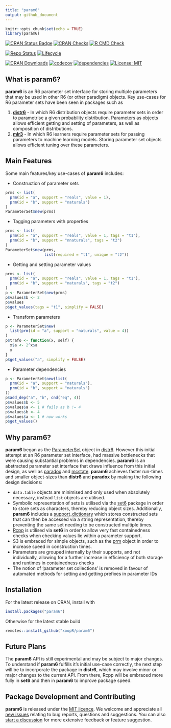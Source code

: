```yaml
---
title: "param6"
output: github_document
---
```


```r
knitr::opts_chunk$set(echo = TRUE)
library(param6)
```

<!--<img src="man/figures/logo.png" align="right" alt="" width="120" />-->

[![CRAN Status Badge](https://www.r-pkg.org/badges/version-ago/param6)](https://cran.r-project.org/package=param6)
[![CRAN Checks](https://cranchecks.info/badges/worst/param6)](https://cran.r-project.org/web/checks/check_results_param6.html)
[![R CMD Check](https://github.com/xoopR/param6/actions/workflows/r-cmd-check.yml/badge.svg)](https://github.com/xoopR/param6/actions/workflows/r-cmd-check.yml)

[![Repo Status](https://www.repostatus.org/badges/latest/active.svg)](https://github.com/xoopR/param6)
[![Lifecycle](https://lifecycle.r-lib.org/articles/figures/lifecycle-experimental.svg)](https://github.com/xoopR/param6)

[![CRAN Downloads](https://cranlogs.r-pkg.org/badges/grand-total/param6)](https://cran.r-project.org/package=param6)
[![codecov](https://codecov.io/gh/xoopR/param6/branch/master/graph/badge.svg)](https://codecov.io/gh/xoopR/param6)
[![dependencies](https://tinyverse.netlify.com/badge/param6)](https://CRAN.R-project.org/package=param6)
[![License: MIT](https://img.shields.io/badge/License-MIT-yellow.svg)](https://opensource.org/licenses/MIT)

## What is param6?

**param6** is an R6 parameter set interface for storing multiple parameters that may be used in other R6 (or other paradigm) objects. Key use-cases for R6 parameter sets have been seen in packages such as 

1. **[distr6](https://github.com/alan-turing-institute/distr6)** - In which R6 distribution objects require parameter sets in order to parametrise a given probability distribution. Parameters as objects allows efficient getting and setting of parameters, as well as composition of distributions.
2. **[mlr3](https://github.com/mlr-org/mlr3)** - In which R6 learners require parameter sets for passing parameters to machine learning models. Storing parameter set objects allows efficient tuning over these parameters.

## Main Features

Some main features/key use-cases of **param6** includes:

* Construction of parameter sets

```r
prms <- list(
  prm(id = "a", support = "reals", value = 1),
  prm(id = "b", support = "naturals")
)
ParameterSet$new(prms)
```

* Tagging parameters with properties

```r
prms <- list(
  prm(id = "a", support = "reals", value = 1, tags = "t1"),
  prm(id = "b", support = "nnaturals", tags = "t2")
)
ParameterSet$new(prms,
                 list(required = "t1", unique = "t2"))
```

* Getting and setting parameter values

```r
prms <- list(
  prm(id = "a", support = "reals", value = 1, tags = "t1"),
  prm(id = "b", support = "naturals", tags = "t2")
)
p <- ParameterSet$new(prms)
p$values$b <- 2
p$values
p$get_values(tags = "t1", simplify = FALSE)
```

* Transform parameters

```r
p <- ParameterSet$new(
  list(prm(id = "a", support = "naturals", value = 4))
)
p$trafo <- function(x, self) {
  x$a <- 2^x$a
  x
}
p$get_values("a", simplify = FALSE)
```

* Parameter dependencies

```r
p <- ParameterSet$new(list(
  prm(id = "a", support = "naturals"),
  prm(id = "b", support = "naturals")
))
p$add_dep("a", "b", cnd("eq", 4))
p$values$b <- 5
p$values$a <- 1 # fails as b != 4
p$values$b <- 4
p$values$a <- 1 # now works
p$get_values()
```

## Why param6?

**param6** began as the [ParameterSet](https://github.com/alan-turing-institute/distr6/blob/main/R/ParameterSet.R) object in [distr6](https://github.com/alan-turing-institute/distr6). However this initial attempt at an R6 parameter set interface, had massive bottlenecks that were causing substantial problems in dependencies. **param6** is an abstracted parameter set interface that draws influence from this initial design, as well as [paradox](https://github.com/mlr-org/paradox) and [mcstate](https://github.com/mrc-ide/mcstate/). **param6** achieves faster run-times and smaller object-sizes than **distr6** and **paradox** by making the following design decisions:

* `data.table` objects are minimised and only used when absolutely necessary, instead `list` objects are utilised.
* Symbolic representation of sets is utilised via the [set6](https://github.com/xoopR/set6/) package in order to store sets as characters, thereby reducing object sizes. Additionally, **param6** includes a [support_dictionary](https://github.com/xoopR/param6/blob/main/R/support_dictionary.R) which stores constructed sets that can then be accessed via a string representation, thereby preventing the same set needing to be constructed multiple times.
* [Rcpp](https://github.com/RcppCore/Rcpp) is utilised via **set6** in order to allow very fast containedness checks when checking values lie within a parameter support.
* S3 is embraced for simple objects, such as the [prm](https://github.com/xoopR/param6/blob/main/R/prm.R) object in order to increase speed in construction times.
* Parameters are grouped internally by their supports, and not individually, allowing for a further increase in efficiency of both storage and runtimes in containedness checks
* The notion of 'parameter set collections' is removed in favour of automated methods for setting and getting prefixes in parameter IDs

## Installation

For the latest release on CRAN, install with
```r
install.packages("param6")
```

Otherwise for the latest stable build
```r
remotes::install_github("xoopR/param6")
```

## Future Plans

The **param6** API is still experimental and may be subject to major changes.
To understand if **param6** fulfills it's initial use-case correctly, the next step will be to incorporate the package in **distr6**, which may involve minor or major changes to the current API. From there, Rcpp will be embraced more fully in **set6** and then in **param6** to improve package speed.

## Package Development and Contributing

**param6** is released under the [MIT licence](https://opensource.org/licenses/MIT). We welcome and appreciate all [new issues](https://github.com/xoopR/param6/issues) relating to bug reports, questions and suggestions. You can also [start a discussion](https://github.com/xoopR/param6/discussions) for more extensive feedback or feature suggestion.
